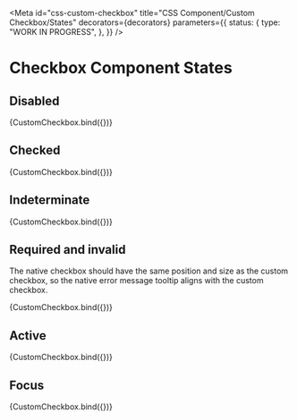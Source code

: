 <!-- @license CC0-1.0 -->


<Meta
  id="css-custom-checkbox"
  title="CSS Component/Custom Checkbox/States"
  decorators={decorators}
  parameters={{
    status: {
      type: "WORK IN PROGRESS",
    },
  }}
/>

# Checkbox Component States

## Disabled

<Canvas>
  <Story
    name="disabled"
    args={{
      ...defaultArgs,
      disabled: true,
    }}
  >
    {CustomCheckbox.bind({})}
  </Story>
</Canvas>

## Checked

<Canvas>
  <Story
    name="checked"
    args={{
      ...defaultArgs,
      checked: true,
    }}
  >
    {CustomCheckbox.bind({})}
  </Story>
</Canvas>

## Indeterminate

<Canvas>
  <Story
    name="indeterminate"
    args={{
      ...defaultArgs,
      indeterminate: true,
    }}
  >
    {CustomCheckbox.bind({})}
  </Story>
</Canvas>

## Required and invalid

The native checkbox should have the same position and size as the custom checkbox, so the native error message tooltip aligns with the custom checkbox.

<Canvas>
  <Story
    name="required"
    args={{
      ...defaultArgs,
      invalid: true,
      required: true,
    }}
  >
    {CustomCheckbox.bind({})}
  </Story>
</Canvas>

## Active

<Canvas>
  <Story
    name="active"
    args={{
      ...defaultArgs,
      active: true,
    }}
  >
    {CustomCheckbox.bind({})}
  </Story>
</Canvas>

## Focus

<Canvas>
  <Story
    name="focus"
    args={{
      ...defaultArgs,
      focus: true,
    }}
  >
    {CustomCheckbox.bind({})}
  </Story>
</Canvas>
